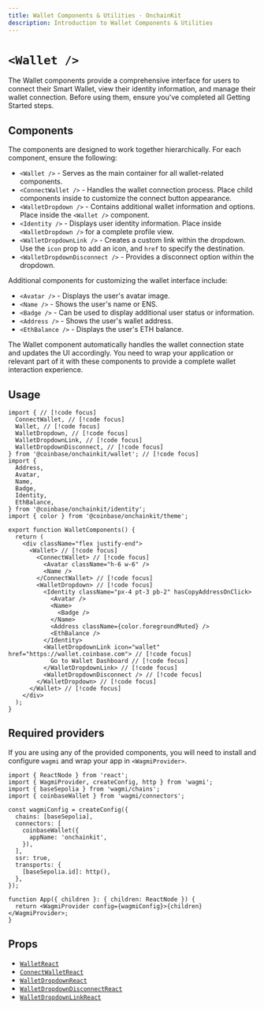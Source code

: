 ```yaml
---
title: Wallet Components & Utilities · OnchainKit
description: Introduction to Wallet Components & Utilities
---
```



# `<Wallet />`

The Wallet components provide a comprehensive interface for users to connect their Smart Wallet, view their identity information, and manage their wallet connection. Before using them, ensure you've completed all Getting Started steps.

## Components

The components are designed to work together hierarchically. For each component, ensure the following:

- `<Wallet />` - Serves as the main container for all wallet-related components.
- `<ConnectWallet />` - Handles the wallet connection process. Place child components inside to customize the connect button appearance.
- `<WalletDropdown />` - Contains additional wallet information and options. Place inside the `<Wallet />` component.
- `<Identity />` - Displays user identity information. Place inside `<WalletDropdown />` for a complete profile view.
- `<WalletDropdownLink />` - Creates a custom link within the dropdown. Use the `icon` prop to add an icon, and `href` to specify the destination.
- `<WalletDropdownDisconnect />` - Provides a disconnect option within the dropdown.

Additional components for customizing the wallet interface include:

- `<Avatar />` - Displays the user's avatar image.
- `<Name />` - Shows the user's name or ENS.
- `<Badge />` - Can be used to display additional user status or information.
- `<Address />` - Shows the user's wallet address.
- `<EthBalance />` - Displays the user's ETH balance.

The Wallet component automatically handles the wallet connection state and updates the UI accordingly. You need to wrap your application or relevant part of it with these components to provide a complete wallet interaction experience.
## Usage

```tsx [code]
import { // [!code focus]
  ConnectWallet, // [!code focus]
  Wallet, // [!code focus]
  WalletDropdown, // [!code focus]
  WalletDropdownLink, // [!code focus]
  WalletDropdownDisconnect, // [!code focus]
} from '@coinbase/onchainkit/wallet'; // [!code focus]
import {
  Address,
  Avatar,
  Name,
  Badge,
  Identity,
  EthBalance,
} from '@coinbase/onchainkit/identity';
import { color } from '@coinbase/onchainkit/theme';

export function WalletComponents() {
  return (
    <div className="flex justify-end">
      <Wallet> // [!code focus]
        <ConnectWallet> // [!code focus]
          <Avatar className="h-6 w-6" />
          <Name />
        </ConnectWallet> // [!code focus]
        <WalletDropdown> // [!code focus]
          <Identity className="px-4 pt-3 pb-2" hasCopyAddressOnClick>
            <Avatar />
            <Name>
              <Badge />
            </Name>
            <Address className={color.foregroundMuted} />
            <EthBalance />
          </Identity>
          <WalletDropdownLink icon="wallet" href="https://wallet.coinbase.com"> // [!code focus]
            Go to Wallet Dashboard // [!code focus]
          </WalletDropdownLink> // [!code focus]
          <WalletDropdownDisconnect /> // [!code focus]
        </WalletDropdown> // [!code focus]
      </Wallet> // [!code focus]
    </div>
  );
}
```

<App>
  <WalletDemo />
</App>

## Required providers

If you are using any of the provided components, you will need to install
and configure `wagmi` and wrap your app in `<WagmiProvider>`.

```tsx
import { ReactNode } from 'react';
import { WagmiProvider, createConfig, http } from 'wagmi';
import { baseSepolia } from 'wagmi/chains';
import { coinbaseWallet } from 'wagmi/connectors';

const wagmiConfig = createConfig({
  chains: [baseSepolia],
  connectors: [
    coinbaseWallet({
      appName: 'onchainkit',
    }),
  ],
  ssr: true,
  transports: {
    [baseSepolia.id]: http(),
  },
});

function App({ children }: { children: ReactNode }) {
  return <WagmiProvider config={wagmiConfig}>{children}</WagmiProvider>;
}
```

## Props

- [`WalletReact`](/wallet/types#walletreact)
- [`ConnectWalletReact`](/wallet/types#connectwalletreact)
- [`WalletDropdownReact`](/wallet/types#walletdropdownreact)
- [`WalletDropdownDisconnectReact`](/wallet/types#walletdropdowndisconnectreact)
- [`WalletDropdownLinkReact`](/wallet/types#walletdropdownlinkreact)
